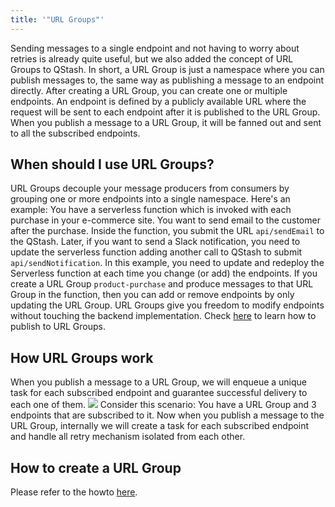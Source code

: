 ```yaml
---
title: '"URL Groups"'
---
```

Sending messages to a single endpoint and not having to worry about retries is
already quite useful, but we also added the concept of URL Groups to QStash.
In short, a URL Group is just a namespace where you can publish messages to, the
same way as publishing a message to an endpoint directly.
After creating a URL Group, you can create one or multiple endpoints. An endpoint is
defined by a publicly available URL where the request will be sent to each
endpoint after it is published to the URL Group.
When you publish a message to a URL Group, it will be fanned out and sent to all the
subscribed endpoints.
## When should I use URL Groups?
URL Groups decouple your message producers from consumers by grouping one or more
endpoints into a single namespace.
Here's an example: You have a serverless function which is invoked with each
purchase in your e-commerce site. You want to send email to the customer after
the purchase. Inside the function, you submit the URL `api/sendEmail` to the
QStash. Later, if you want to send a Slack notification, you need to update the
serverless function adding another call to QStash to submit
`api/sendNotification`. In this example, you need to update and redeploy the
Serverless function at each time you change (or add) the endpoints.
If you create a URL Group `product-purchase` and produce messages to that URL Group in
the function, then you can add or remove endpoints by only updating the URL Group.
URL Groups give you freedom to modify endpoints without touching the backend
implementation.
Check [here](/qstash/howto/publishing#publish-to-url-group) to learn how to publish
to URL Groups.
## How URL Groups work
When you publish a message to a URL Group, we will enqueue a unique task for each
subscribed endpoint and guarantee successful delivery to each one of them.
[![](https://mermaid.ink/img/pako:eNp1kl1rgzAUhv9KyOWoddXNtrkYVNdf0F0U5ijRHDVMjctHoRT_-2KtaztUQeS8j28e8JxxKhhggpWmGt45zSWtnKMX13GN7PX59IUc5w19iIanBDUmKbkq-qwfXuKdSVQqeQLssK1ZI3itVQ9dekdzdO6Ja9ntKKq-DxtEoP4xYGCIr-OOGCoOG4IYlPwIcqBu0V0XQRK0PE0w9lyCvP1-iB1n1CgcNwofjcJpo_Cua8ooHDWadIrGnaJHp2jaKbrrmnKK_jl1d9s98AxXICvKmd2fy8-MsS6gghgT-5oJCUrH2NKWNA2zi7BlXAuJSUZLBTNMjRa7U51ioqWBAbpu4R9VCsrAfnTG-tR0u5pzpW1lKuqM593cyNKOC60bRVy3i-c514VJ5qmoXMVZQaUujuvADbxgRT0fgqVPX32fpclivcq8l0XGls8Lj-K2bX8Bx2nzPg)](https://mermaid.live/edit#pako:eNp1kl1rgzAUhv9KyOWoddXNtrkYVNdf0F0U5ijRHDVMjctHoRT_-2KtaztUQeS8j28e8JxxKhhggpWmGt45zSWtnKMX13GN7PX59IUc5w19iIanBDUmKbkq-qwfXuKdSVQqeQLssK1ZI3itVQ9dekdzdO6Ja9ntKKq-DxtEoP4xYGCIr-OOGCoOG4IYlPwIcqBu0V0XQRK0PE0w9lyCvP1-iB1n1CgcNwofjcJpo_Cua8ooHDWadIrGnaJHp2jaKbrrmnKK_jl1d9s98AxXICvKmd2fy8-MsS6gghgT-5oJCUrH2NKWNA2zi7BlXAuJSUZLBTNMjRa7U51ioqWBAbpu4R9VCsrAfnTG-tR0u5pzpW1lKuqM593cyNKOC60bRVy3i-c514VJ5qmoXMVZQaUujuvADbxgRT0fgqVPX32fpclivcq8l0XGls8Lj-K2bX8Bx2nzPg)
Consider this scenario: You have a URL Group and 3 endpoints that are subscribed to
it. Now when you publish a message to the URL Group, internally we will create a
task for each subscribed endpoint and handle all retry mechanism isolated from
each other.
## How to create a URL Group
Please refer to the howto [here](/qstash/howto/url-group-endpoint).